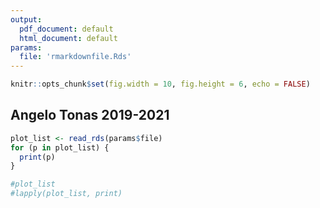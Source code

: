 ```yaml
---
output:
  pdf_document: default
  html_document: default
params:
  file: 'rmarkdownfile.Rds'
---
```

```r
knitr::opts_chunk$set(fig.width = 10, fig.height = 6, echo = FALSE)
```

## Angelo Tonas 2019-2021

```r
plot_list <- read_rds(params$file)
for (p in plot_list) {
  print(p)
}

#plot_list
#lapply(plot_list, print)
```
